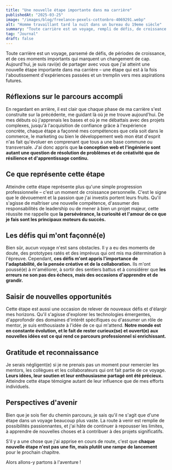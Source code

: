 ```yaml
---
title: "Une nouvelle étape importante dans ma carrière"
publishedAt: "2025-03-25"
image: "/images/blog/freelance-pexels-cottonbro-4069291.webp"
alt: "Homme travaillant tard la nuit dans un bureau du 19eme siècle"
summary: "Toute carrière est un voyage, rempli de défis, de croissance et de ces moments significatifs qui marquent un tournant sur notre chemin."
tag: "Journal"
draft: false
---
```


Toute carrière est un voyage, parsemé de défis, de périodes de croissance, et de ces moments importants qui marquent un changement de cap. Aujourd'hui, je suis ravi(e) de partager avec vous que j'ai atteint une nouvelle étape importante dans ma carrière – une étape qui est à la fois l'aboutissement d'expériences passées et un tremplin vers mes aspirations futures.

## Réflexions sur le parcours accompli

En regardant en arrière, il est clair que chaque phase de ma carrière s'est construite sur la précédente, me guidant là où je me trouve aujourd'hui. De mes débuts où j'apprenais les bases et où je me débattais avec des projets complexes, jusqu'à l'acquisition de confiance grâce à l'expérience concrète, chaque étape a façonné mes compétences que cela soit dans le commerce, le marketing ou bien le développement web mon état d'esprit n'as fait qu'évoluer en comprenant que tous a une base commune ou transversale. J'ai donc appris que **la conception web et l'ingénierie sont autant une question de résolution de problèmes et de créativité que de résilience et d'apprentissage continu.**


## Ce que représente cette étape

Atteindre cette étape représente plus qu'une simple progression professionnelle – c'est un moment de croissance personnelle. C'est le signe que le dévouement et la passion que j'ai investis portent leurs fruits. Qu'il s'agisse de maîtriser une nouvelle compétence, d'assumer des responsabilités de leadership ou de mener à bien un projet majeur, cette réussite me rappelle que **la persévérance, la curiosité et l'amour de ce que je fais sont les principaux moteurs du succès.**

## Les défis qui m'ont façonné(e)

Bien sûr, aucun voyage n'est sans obstacles. Il y a eu des moments de doute, des prototypes ratés et des imprévus qui ont mis ma détermination à l'épreuve. Cependant, **ces défis m'ont appris l'importance de l'adaptabilité, de la pensée créative et de la collaboration.** Ils m'ont poussé(e) à m'améliorer, à sortir des sentiers battus et à considérer que **les erreurs ne son pas des échecs, mais des occasions d'apprendre et de grandir.**

## Saisir de nouvelles opportunités

Cette étape est aussi une occasion de relever de nouveaux défis et d'élargir mes horizons. Qu'il s'agisse d'explorer les technologies émergentes, d'approfondir des domaines d'intérêt spécifiques ou d'assumer un rôle de mentor, je suis enthousiaste à l'idée de ce qui m'attend. **Notre monde est en constante évolution, et le fait de rester curieux(se) et ouvert(e) aux nouvelles idées est ce qui rend ce parcours professionnel si enrichissant.**

## Gratitude et reconnaissance

Je serais négligent(e) si je ne prenais pas un moment pour remercier les mentors, les collègues et les collaborateurs qui ont fait partie de ce voyage. **Leurs idées, leur soutien et leur enthousiasme partagé ont été précieux.** Atteindre cette étape témoigne autant de leur influence que de mes efforts individuels.

## Perspectives d'avenir

Bien que je sois fier du chemin parcouru, je sais qu'il ne s'agit que d'une étape dans un voyage beaucoup plus vaste. La route à venir est remplie de possibilités passionnantes, et j'ai hâte de continuer à repousser les limites, à apprendre de nouvelles choses et à contribuer à des projets significatifs. 

S'il y a une chose que j'ai apprise en cours de route, c'est que **chaque nouvelle étape n'est pas une fin, mais plutôt une rampe de lancement** pour le prochain chapitre.

Alors allons-y partons à l'aventure !